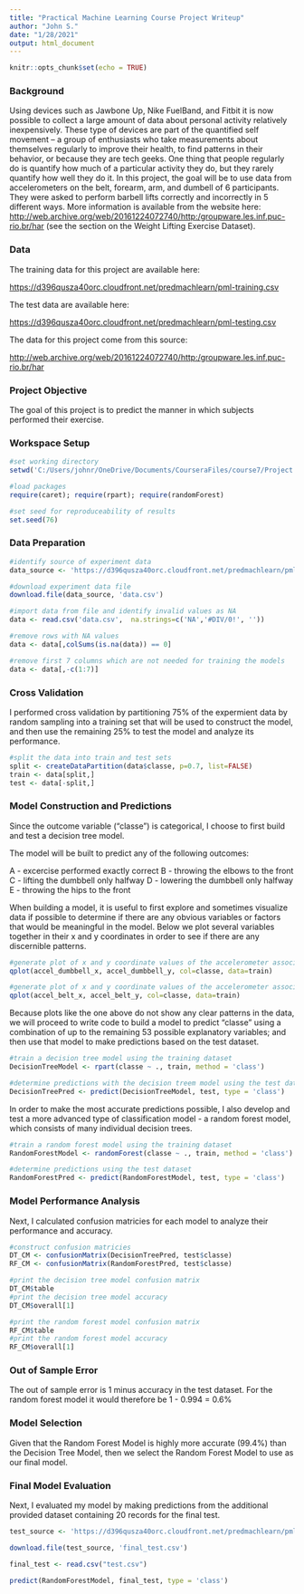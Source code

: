 ---
title: "Practical Machine Learning Course Project Writeup"
author: "John S."
date: "1/28/2021"
output: html_document
---

```{r setup, include=FALSE}
knitr::opts_chunk$set(echo = TRUE)
```

### Background

Using devices such as Jawbone Up, Nike FuelBand, and Fitbit it is now possible to collect a large amount of data about personal activity relatively inexpensively. These type of devices are part of the quantified self movement – a group of enthusiasts who take measurements about themselves regularly to improve their health, to find patterns in their behavior, or because they are tech geeks. One thing that people regularly do is quantify how much of a particular activity they do, but they rarely quantify how well they do it. In this project, the goal will be to use data from accelerometers on the belt, forearm, arm, and dumbell of 6 participants. They were asked to perform barbell lifts correctly and incorrectly in 5 different ways. More information is available from the website here: <http://web.archive.org/web/20161224072740/http:/groupware.les.inf.puc-rio.br/har> (see the section on the Weight Lifting Exercise Dataset).

### Data

The training data for this project are available here:

<https://d396qusza40orc.cloudfront.net/predmachlearn/pml-training.csv>

The test data are available here:

<https://d396qusza40orc.cloudfront.net/predmachlearn/pml-testing.csv>

The data for this project come from this source:

<http://web.archive.org/web/20161224072740/http:/groupware.les.inf.puc-rio.br/har>

### Project Objective

The goal of this project is to predict the manner in which subjects performed their exercise.

### Workspace Setup

```{r}
#set working directory
setwd('C:/Users/johnr/OneDrive/Documents/CourseraFiles/course7/Project')

#load packages
require(caret); require(rpart); require(randomForest)

#set seed for reproduceability of results
set.seed(76)
```

### Data Preparation

```{r}
#identify source of experiment data
data_source <- 'https://d396qusza40orc.cloudfront.net/predmachlearn/pml-training.csv'

#download experiment data file
download.file(data_source, 'data.csv')

#import data from file and identify invalid values as NA
data <- read.csv('data.csv',  na.strings=c('NA','#DIV/0!', ''))

#remove rows with NA values
data <- data[,colSums(is.na(data)) == 0]

#remove first 7 columns which are not needed for training the models
data <- data[,-c(1:7)]
```

### Cross Validation
I performed cross validation by partitioning 75% of the expermient data by random sampling into a training set that will be used to construct the model, and then use the remaining 25% to test the model and analyze its performance.

```{r}
#split the data into train and test sets
split <- createDataPartition(data$classe, p=0.7, list=FALSE)
train <- data[split,]
test <- data[-split,]
```

### Model Construction and Predictions
Since the outcome variable ("classe") is categorical, I choose to first build and test a decision tree model.

The model will be built to predict any of the following outcomes:

A - excercise performed exactly correct
B - throwing the elbows to the front
C - lifting the dumbbell only halfway
D - lowering the dumbbell only halfway
E - throwing the hips to the front

When building a model, it is useful to first explore and sometimes visualize data if possible to determine if there are any obvious variables or factors that would be meaningful in the model. Below we plot several variables together in their x and y coordinates in order to see if there are any discernible patterns.


```{r}
#generate plot of x and y coordinate values of the accelerometer associated with the dumbell
qplot(accel_dumbbell_x, accel_dumbbell_y, col=classe, data=train)

#generate plot of x and y coordinate values of the accelerometer associated with the dumbell
qplot(accel_belt_x, accel_belt_y, col=classe, data=train)
```

Because plots like the one above do not show any clear patterns in the data, we will proceed to write code  to build a model to predict "classe" using a combination of up to the remaining 53 possible explanatory variables; and then use that model to make predictions based on the test dataset.

```{r}
#train a decision tree model using the training dataset
DecisionTreeModel <- rpart(classe ~ ., train, method = 'class')

#determine predictions with the decision treem model using the test dataset
DecisionTreePred <- predict(DecisionTreeModel, test, type = 'class')
```

In order to make the most accurate predictions possible, I also develop and test a more advanced type of classification model - a random forest model, which consists of many individual decision trees.

```{r}
#train a random forest model using the training dataset
RandomForestModel <- randomForest(classe ~ ., train, method = 'class')

#determine predictions using the test dataset
RandomForestPred <- predict(RandomForestModel, test, type = 'class')
```

### Model Performance Analysis
Next, I calculated confusion matricies for each model to analyze their performance and accuracy.

```{r}
#construct confusion matricies
DT_CM <- confusionMatrix(DecisionTreePred, test$classe)
RF_CM <- confusionMatrix(RandomForestPred, test$classe)

#print the decision tree model confusion matrix
DT_CM$table
#print the decision tree model accuracy
DT_CM$overall[1]

#print the random forest model confusion matrix
RF_CM$table
#print the random forest model accuracy
RF_CM$overall[1]
```

### Out of Sample Error
The  out of sample error is 1 minus accuracy in the test dataset. For the random forest model it would therefore be 1 - 0.994 = 0.6%

### Model Selection

Given that the Random Forest Model is highly more accurate (99.4%) than the Decision Tree Model, then we select the Random Forest Model to use as our final model.

### Final Model Evaluation

Next, I evaluated my model by making predictions from the additional provided dataset containing 20 records for the final test.

```{r}
test_source <- 'https://d396qusza40orc.cloudfront.net/predmachlearn/pml-testing.csv'

download.file(test_source, 'final_test.csv')

final_test <- read.csv("test.csv")

predict(RandomForestModel, final_test, type = 'class')
```

